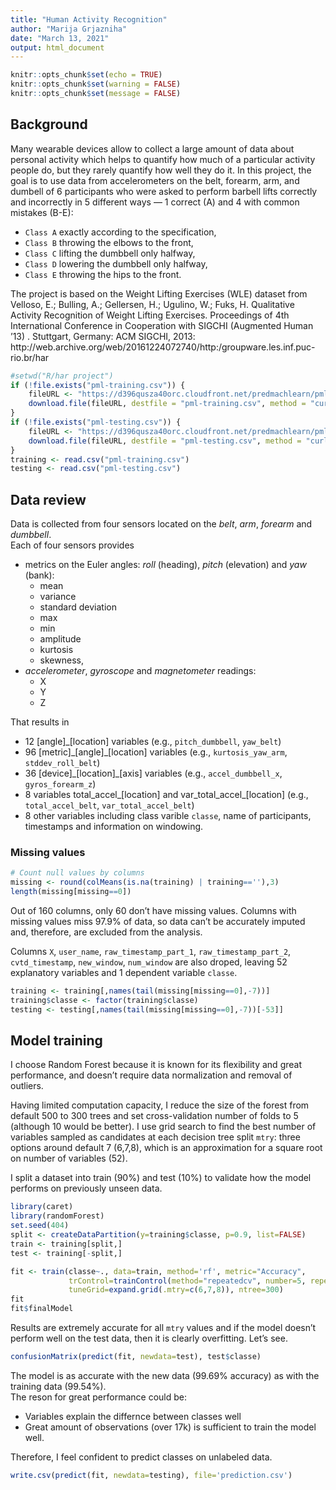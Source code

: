 ```yaml
---
title: "Human Activity Recognition"
author: "Marija Grjazniha"
date: "March 13, 2021"
output: html_document
---
```


```r
knitr::opts_chunk$set(echo = TRUE)
knitr::opts_chunk$set(warning = FALSE)
knitr::opts_chunk$set(message = FALSE)
```

## Background

Many wearable devices allow to collect a large amount of data about personal activity which helps to quantify how much of a particular activity people do, but they rarely quantify how well they do it. In this project, the goal is to use data from accelerometers on the belt, forearm, arm, and dumbell of 6 participants who were asked to perform barbell lifts correctly and incorrectly in 5 different ways — 1 correct (A) and 4 with common mistakes (B-E): 

* `Class A` exactly according to the specification,  
* `Class B` throwing the elbows to the front, 
* `Class C` lifting the dumbbell only halfway,
* `Class D` lowering the dumbbell only halfway,
* `Class E` throwing the hips to the front.

The project is based on the Weight Lifting Exercises (WLE) dataset from Velloso, E.; Bulling, A.; Gellersen, H.; Ugulino, W.; Fuks, H. Qualitative Activity Recognition of Weight Lifting Exercises. Proceedings of 4th International Conference in Cooperation with SIGCHI (Augmented Human '13) . Stuttgart, Germany: ACM SIGCHI, 2013: http://web.archive.org/web/20161224072740/http:/groupware.les.inf.puc-rio.br/har 

```r
#setwd("R/har project")
if (!file.exists("pml-training.csv")) {
    fileURL <- "https://d396qusza40orc.cloudfront.net/predmachlearn/pml-training.csv"
    download.file(fileURL, destfile = "pml-training.csv", method = "curl")
}
if (!file.exists("pml-testing.csv")) {
    fileURL <- "https://d396qusza40orc.cloudfront.net/predmachlearn/pml-testing.csv"
    download.file(fileURL, destfile = "pml-testing.csv", method = "curl")
}
training <- read.csv("pml-training.csv")
testing <- read.csv("pml-testing.csv")
```

## Data review

Data is collected from four sensors located on the *belt*, *arm*, *forearm* and *dumbbell*.  
Each of four sensors provides

* metrics on the Euler angles: *roll* (heading), *pitch* (elevation) and *yaw* (bank):
  - mean
  - variance
  - standard deviation
  - max
  - min
  - amplitude
  - kurtosis
  - skewness,
* *accelerometer*, *gyroscope* and *magnetometer* readings:
  - X
  - Y
  - Z

That results in 

* 12 [angle]\_[location] variables (e.g., `pitch_dumbbell`, `yaw_belt`)
* 96 [metric]\_[angle]\_[location] variables (e.g., `kurtosis_yaw_arm`, `stddev_roll_belt`)
* 36 [device]\_[location]\_[axis] variables (e.g., `accel_dumbbell_x`, `gyros_forearm_z`)
* 8 variables total\_accel\_[location] and var\_total\_accel\_[location] (e.g., `total_accel_belt`, `var_total_accel_belt`)
* 8 other variables including class varible `classe`, name of participants, timestamps and information on windowing.


### Missing values

```r
# Count null values by columns
missing <- round(colMeans(is.na(training) | training==''),3)
length(missing[missing==0])
```

Out of 160 columns, only 60 don't have missing values. Columns with missing values miss 97.9% of data, so data can't be accurately imputed and, therefore, are excluded from the analysis.

Columns `X`, `user_name`, `raw_timestamp_part_1`, `raw_timestamp_part_2`, `cvtd_timestamp`, `new_window`, `num_window` are also droped, leaving 52 explanatory variables and 1 dependent variable `classe`.

```r
training <- training[,names(tail(missing[missing==0],-7))]
training$classe <- factor(training$classe)
testing <- testing[,names(tail(missing[missing==0],-7))[-53]]
```


## Model training

I choose Random Forest because it is known for its flexibility and great performance, and doesn't require data normalization and removal of outliers.

Having limited computation capacity, I reduce the size of the forest from default 500 to 300 trees and set cross-validation number of folds to 5 (although 10 would be better). I use grid search to find the best number of variables sampled as candidates at each decision tree split `mtry`: three options around default 7 (6,7,8), which is an approximation for a square root on number of variables (52).

I split a dataset into train (90%) and test (10%) to validate how the model performs on previously unseen data.


```r
library(caret)
library(randomForest)
set.seed(404)
split <- createDataPartition(y=training$classe, p=0.9, list=FALSE)
train <- training[split,]
test <- training[-split,]
```


```r
fit <- train(classe~., data=train, method='rf', metric="Accuracy", 
             trControl=trainControl(method="repeatedcv", number=5, repeats=3, search="grid"), 
             tuneGrid=expand.grid(.mtry=c(6,7,8)), ntree=300)
fit
fit$finalModel

```

Results are extremely accurate for all `mtry` values and if the model doesn't perform well on the test data, then it is clearly overfitting. Let's see.

```r
confusionMatrix(predict(fit, newdata=test), test$classe)
```

The model is as accurate with the new data (99.69% accuracy) as with the training data (99.54%).  
The reson for great performance could be:

- Variables explain the differnce between classes well
- Great amount of observations (over 17k) is sufficient to train the model well.

Therefore, I feel confident to predict classes on unlabeled data.

```r
write.csv(predict(fit, newdata=testing), file='prediction.csv')
```
